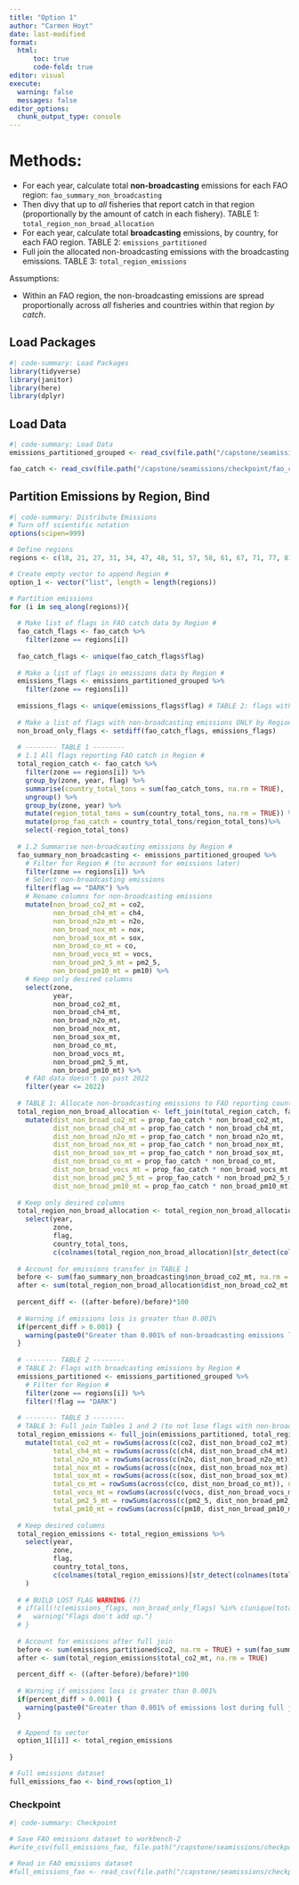 ```yaml
---
title: "Option 1"
author: "Carmen Hoyt"
date: last-modified
format:
  html:
      toc: true
      code-fold: true
editor: visual
execute:
  warning: false
  messages: false
editor_options: 
  chunk_output_type: console
---
```


# Methods:

- For each year, calculate total **non-broadcasting** emissions for each FAO region:  `fao_summary_non_broadcasting`
- Then divy that up to *all* fisheries that report catch in that region (proportionally by the amount of catch in each fishery). TABLE 1: `total_region_non_broad_allocation`
- For each year, calculate total **broadcasting** emissions, by country, for each FAO region. TABLE 2: `emissions_partitioned`
- Full join the allocated non-broadcasting emissions with the broadcasting emissions. TABLE 3: `total_region_emissions`

Assumptions:

- Within an FAO region, the non-broadcasting emissions are spread proportionally across *all* fisheries and countries within that region *by catch*.

## Load Packages

```r
#| code-summary: Load Packages
library(tidyverse)
library(janitor)
library(here)
library(dplyr)
```

## Load Data

```r
#| code-summary: Load Data
emissions_partitioned_grouped <- read_csv(file.path("/capstone/seamissions/checkpoint/emissions_partitioned_grouped.csv"), show_col_types = FALSE)

fao_catch <- read_csv(file.path("/capstone/seamissions/checkpoint/fao_catch.csv"), show_col_types = FALSE)
```

## Partition Emissions by Region, Bind

```r
#| code-summary: Distribute Emissions
# Turn off scientific notation
options(scipen=999)

# Define regions
regions <- c(18, 21, 27, 31, 34, 47, 48, 51, 57, 58, 61, 67, 71, 77, 81, 87, 88)

# Create empty vector to append Region #
option_1 <- vector("list", length = length(regions))

# Partition emissions
for (i in seq_along(regions)){
  
  # Make list of flags in FAO catch data by Region #
  fao_catch_flags <- fao_catch %>%
    filter(zone == regions[i])
  
  fao_catch_flags <- unique(fao_catch_flags$flag)
  
  # Make a list of flags in emissions data by Region #
  emissions_flags <- emissions_partitioned_grouped %>%
    filter(zone == regions[i])
  
  emissions_flags <- unique(emissions_flags$flag) # TABLE 2: flags with BROADCASTING emissions
  
  # Make a list of flags with non-broadcasting emissions ONLY by Region # (those flags in FAO catch but not in emissions)
  non_broad_only_flags <- setdiff(fao_catch_flags, emissions_flags)
  
  # -------- TABLE 1 --------
  # 1.1 All flags reporting FAO catch in Region #
  total_region_catch <- fao_catch %>%
    filter(zone == regions[i]) %>%
    group_by(zone, year, flag) %>%
    summarise(country_total_tons = sum(fao_catch_tons, na.rm = TRUE), .groups = "drop") %>%
    ungroup() %>%
    group_by(zone, year) %>%
    mutate(region_total_tons = sum(country_total_tons, na.rm = TRUE)) %>%
    mutate(prop_fao_catch = country_total_tons/region_total_tons)%>%
    select(-region_total_tons)
  
  # 1.2 Summarise non-broadcasting emissions by Region #
  fao_summary_non_broadcasting <- emissions_partitioned_grouped %>%
    # Filter for Region # (to account for emissions later)
    filter(zone == regions[i]) %>%
    # Select non-broadcasting emissions
    filter(flag == "DARK") %>%
    # Rename columns for non-broadcasting emissions
    mutate(non_broad_co2_mt = co2,
           non_broad_ch4_mt = ch4,
           non_broad_n2o_mt = n2o,
           non_broad_nox_mt = nox,
           non_broad_sox_mt = sox,
           non_broad_co_mt = co,
           non_broad_vocs_mt = vocs,
           non_broad_pm2_5_mt = pm2_5,
           non_broad_pm10_mt = pm10) %>%
    # Keep only desired columns
    select(zone, 
           year, 
           non_broad_co2_mt,
           non_broad_ch4_mt,
           non_broad_n2o_mt,
           non_broad_nox_mt,
           non_broad_sox_mt,
           non_broad_co_mt,
           non_broad_vocs_mt,
           non_broad_pm2_5_mt,
           non_broad_pm10_mt) %>%
    # FAO data doesn't go past 2022
    filter(year <= 2022) 
  
  # TABLE 1: Allocate non-broadcasting emissions to FAO reporting countries by Region #
  total_region_non_broad_allocation <- left_join(total_region_catch, fao_summary_non_broadcasting, by = c("zone", "year")) %>%
    mutate(dist_non_broad_co2_mt = prop_fao_catch * non_broad_co2_mt,
           dist_non_broad_ch4_mt = prop_fao_catch * non_broad_ch4_mt,
           dist_non_broad_n2o_mt = prop_fao_catch * non_broad_n2o_mt,
           dist_non_broad_nox_mt = prop_fao_catch * non_broad_nox_mt,
           dist_non_broad_sox_mt = prop_fao_catch * non_broad_sox_mt,
           dist_non_broad_co_mt = prop_fao_catch * non_broad_co_mt,
           dist_non_broad_vocs_mt = prop_fao_catch * non_broad_vocs_mt,
           dist_non_broad_pm2_5_mt = prop_fao_catch * non_broad_pm2_5_mt,
           dist_non_broad_pm10_mt = prop_fao_catch * non_broad_pm10_mt)
  
  # Keep only desired columns
  total_region_non_broad_allocation <- total_region_non_broad_allocation %>%
    select(year,
           zone,
           flag,
           country_total_tons,
           c(colnames(total_region_non_broad_allocation)[str_detect(colnames(total_region_non_broad_allocation), "dist")]))
  
  # Account for emissions transfer in TABLE 1
  before <- sum(fao_summary_non_broadcasting$non_broad_co2_mt, na.rm = TRUE) 
  after <- sum(total_region_non_broad_allocation$dist_non_broad_co2_mt, na.rm = TRUE) 
  
  percent_diff <- ((after-before)/before)*100
  
  # Warning if emissions loss is greater than 0.001%
  if(percent_diff > 0.001) {
    warning(paste0("Greater than 0.001% of non-broadcasting emissions lost during allocation to FAO reporting countries in Region ", regions[i], ". Check Table 1."))
  }
  
  # -------- TABLE 2 --------
  # TABLE 2: Flags with broadcasting emissions by Region #
  emissions_partitioned <- emissions_partitioned_grouped %>%
    # Filter for Region #
    filter(zone == regions[i]) %>%
    filter(!flag == "DARK")
  
  # -------- TABLE 3 --------
  # TABLE 3: Full join Tables 1 and 2 (to not lose flags with non-broad emissions but no broad emissions)
  total_region_emissions <- full_join(emissions_partitioned, total_region_non_broad_allocation, by = c("zone", "year", "flag")) %>%
    mutate(total_co2_mt = rowSums(across(c(co2, dist_non_broad_co2_mt)), na.rm = TRUE),
           total_ch4_mt = rowSums(across(c(ch4, dist_non_broad_ch4_mt)), na.rm = TRUE),
           total_n2o_mt = rowSums(across(c(n2o, dist_non_broad_n2o_mt)), na.rm = TRUE),
           total_nox_mt = rowSums(across(c(nox, dist_non_broad_nox_mt)), na.rm = TRUE),
           total_sox_mt = rowSums(across(c(sox, dist_non_broad_sox_mt)), na.rm = TRUE),
           total_co_mt = rowSums(across(c(co, dist_non_broad_co_mt)), na.rm = TRUE),
           total_vocs_mt = rowSums(across(c(vocs, dist_non_broad_vocs_mt)), na.rm = TRUE),
           total_pm2_5_mt = rowSums(across(c(pm2_5, dist_non_broad_pm2_5_mt)), na.rm = TRUE),
           total_pm10_mt = rowSums(across(c(pm10, dist_non_broad_pm10_mt)), na.rm = TRUE))
  
  # Keep desired columns
  total_region_emissions <- total_region_emissions %>%
    select(year,
           zone,
           flag,
           country_total_tons,
           c(colnames(total_region_emissions)[str_detect(colnames(total_region_emissions), "total")])
    )
  
  # # BUILD LOST FLAG WARNING (?)
  # if(all(!c(emissions_flags, non_broad_only_flags) %in% c(unique(total_region_emissions$flag)))) {
  #   warning("Flags don't add up.")
  # }
  
  # Account for emissions after full join
  before <- sum(emissions_partitioned$co2, na.rm = TRUE) + sum(fao_summary_non_broadcasting$non_broad_co2_mt, na.rm = TRUE)
  after <- sum(total_region_emissions$total_co2_mt, na.rm = TRUE) 
  
  percent_diff <- ((after-before)/before)*100
  
  # Warning if emissions loss is greater than 0.001%
  if(percent_diff > 0.001) {
    warning(paste0("Greater than 0.001% of emissions lost during full join of broadcasting and non-broadcasting in Region ", regions[i], ". Check Table 3."))
  }
  
  # Append to vector
  option_1[[i]] <- total_region_emissions
  
}

# Full emissions dataset
full_emissions_fao <- bind_rows(option_1)
```

### Checkpoint

```r
#| code-summary: Checkpoint

# Save FAO emissions dataset to workbench-2
#write_csv(full_emissions_fao, file.path("/capstone/seamissions/checkpoint/full_emissions_fao.csv"))

# Read in FAO emissions dataset
#full_emissions_fao <- read_csv(file.path("/capstone/seamissions/checkpoint/full_emissions_fao.csv"), show_col_types = FALSE)
```

